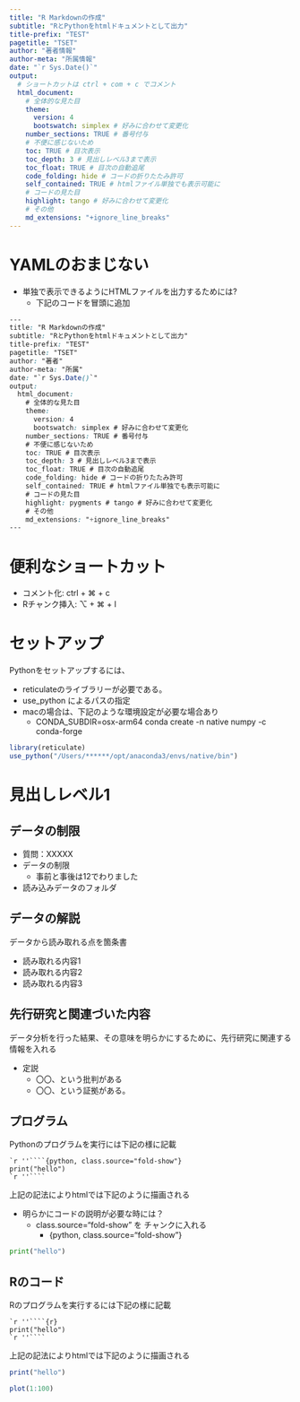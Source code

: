 ```yaml
---
title: "R Markdownの作成" 
subtitle: "RとPythonをhtmlドキュメントとして出力"
title-prefix: "TEST" 
pagetitle: "TSET"  
author: "著者情報"
author-meta: "所属情報"
date: "`r Sys.Date()`"
output: 
  # ショートカットは ctrl + com + c でコメント
  html_document:
    # 全体的な見た目 
    theme:
      version: 4
      bootswatch: simplex # 好みに合わせて変更化
    number_sections: TRUE # 番号付与
    # 不便に感じないため
    toc: TRUE # 目次表示
    toc_depth: 3 # 見出しレベル3まで表示
    toc_float: TRUE # 目次の自動追尾
    code_folding: hide # コードの折りたたみ許可
    self_contained: TRUE # htmlファイル単独でも表示可能に
    # コードの見た目
    highlight: tango # 好みに合わせて変更化
    # その他
    md_extensions: "+ignore_line_breaks" 
---
```


# YAMLのおまじない

- 単独で表示できるようにHTMLファイルを出力するためには?
  - 下記のコードを冒頭に追加

```css
---
title: "R Markdownの作成" 
subtitle: "RとPythonをhtmlドキュメントとして出力"
title-prefix: "TEST" 
pagetitle: "TSET"  
author: "著者"
author-meta: "所属"
date: "`r Sys.Date()`"
output: 
  html_document:
    # 全体的な見た目 
    theme:
      version: 4
      bootswatch: simplex # 好みに合わせて変更化
    number_sections: TRUE # 番号付与
    # 不便に感じないため
    toc: TRUE # 目次表示
    toc_depth: 3 # 見出しレベル3まで表示
    toc_float: TRUE # 目次の自動追尾
    code_folding: hide # コードの折りたたみ許可
    self_contained: TRUE # htmlファイル単独でも表示可能に
    # コードの見た目
    highlight: pygments # tango # 好みに合わせて変更化
    # その他
    md_extensions: "+ignore_line_breaks" 
---
```

# 便利なショートカット
- コメント化: ctrl + ⌘ + c
- Rチャンク挿入: ⌥ + ⌘ + I

# セットアップ

Pythonをセットアップするには、

- reticulateのライブラリーが必要である。
- use_python によるパスの指定
- macの場合は、下記のような環境設定が必要な場合あり
    -   CONDA_SUBDIR=osx-arm64 conda create -n native numpy -c conda-forge

```r
library(reticulate)
use_python("/Users/******/opt/anaconda3/envs/native/bin")
```

# 見出しレベル1

## データの制限

-   質問：XXXXX
-   データの制限
    -   事前と事後は12でわりました
-   読み込みデータのフォルダ

## データの解説

データから読み取れる点を箇条書

- 読み取れる内容1
- 読み取れる内容2
- 読み取れる内容3

## 先行研究と関連づいた内容
データ分析を行った結果、その意味を明らかにするために、先行研究に関連する情報を入れる

- 定説
  - 〇〇、という批判がある 
  - 〇〇、という証拠がある。

## プログラム
Pythonのプログラムを実行には下記の様に記載

````
`r ''````{python, class.source="fold-show"}
print("hello")
`r ''````
````

上記の記法によりhtmlでは下記のように描画される

- 明らかにコードの説明が必要な時には？
  - class.source="fold-show" を チャンクに入れる
    - {python, class.source="fold-show"}
    
```python
print("hello")
```

## Rのコード
Rのプログラムを実行するには下記の様に記載

````
`r ''````{r}
print("hello")
`r ''````
````

上記の記法によりhtmlでは下記のように描画される

```r
print("hello")
```

```r
plot(1:100)
```
